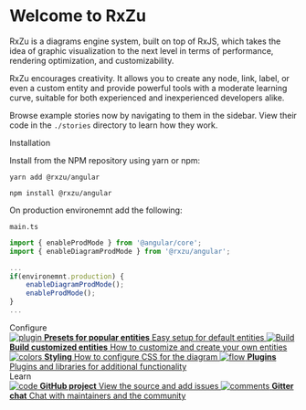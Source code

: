 
<Meta title="Getting Started" />

<style>{`
  .subheading {
    --mediumdark: '#999999';
    font-weight: 900;
    font-size: 13px;
    color: #999;
    letter-spacing: 6px;
    line-height: 24px;
    text-transform: uppercase;
    margin-bottom: 12px;
    margin-top: 40px;
  }

  .link-list {
    display: grid;
    grid-template-columns: 1fr;
    grid-template-rows: 1fr 1fr;
    row-gap: 10px;
  }

  @media (min-width: 620px) {
    .link-list {
      row-gap: 20px;
      column-gap: 20px;
      grid-template-columns: 1fr 1fr;
    }
  }

  @media all and (-ms-high-contrast:none) {
  .link-list {
      display: -ms-grid;
      -ms-grid-columns: 1fr 1fr;
      -ms-grid-rows: 1fr 1fr;
    }
  }

  .link-item {
    display: block;
    padding: 20px 30px 20px 15px;
    border: 1px solid white;
    border-radius: 5px;
    transition: background 150ms ease-out, border 150ms ease-out, transform 150ms ease-out;
    display: flex;
    align-items: flex-start;
  }

  .link-item:hover {
    border-color: #1EA7FD50;
    transform: translate3d(0, -3px, 0);
    box-shadow: rgba(0, 0, 0, 0.08) 0 3px 10px 0;
  }

  .link-item:active {
    border-color: #1EA7FD;
    transform: translate3d(0, 0, 0);
  }

  .link-item strong {
    font-weight: 700;
    display: block;
    margin-bottom: 2px;
  }

  .link-item img {
    height: 40px;
    width: 40px;
    margin-right: 15px;
    flex: none;
  }

  .link-item span {
    font-size: 14px;
    line-height: 20px;
  }

  .tip {
    display: inline-block;
    border-radius: 1em;
    font-size: 11px;
    line-height: 12px;
    font-weight: 700;
    background: #E7FDD8;
    color: #66BF3C;
    padding: 4px 12px;
    margin-right: 10px;
    vertical-align: top;
  }

  .tip-wrapper {
    font-size: 13px;
    line-height: 20px;
    margin-top: 40px;
    margin-bottom: 40px;
  }

  .tip-wrapper code {
    font-size: 12px;
    display: inline-block;
  }


`}</style>

# Welcome to RxZu

RxZu is a diagrams engine system, built on top of RxJS, which takes the idea of graphic visualization to the next level in terms of performance, rendering optimization, and customizability.

RxZu encourages creativity. It allows you to create any node, link, label, or even a custom entity and provide powerful tools with a moderate learning curve, suitable for both experienced and inexperienced developers alike.

Browse example stories now by navigating to them in the sidebar.
View their code in the `./stories` directory to learn how they work.

<div class="subheading">Installation</div>

Install from the NPM repository using yarn or npm:

```shell
yarn add @rxzu/angular
```

```shell
npm install @rxzu/angular
```

On production environemnt add the following:

`main.ts`
```typescript
import { enableProdMode } from '@angular/core';
import { enableDiagramProdMode } from '@rxzu/angular';

...
if(environemnt.production) {
	enableDiagramProdMode();
	enableProdMode();
}
...
```

<div class="subheading">Configure</div>

<div class="link-list">
  <a class="link-item" href="https://github.com/Vonage/rxzu/tree/main/packages/storybook/stories" target="_blank">
    <img src={Plugin} alt="plugin" />
    <span>
      <strong>Presets for popular entities</strong>
      Easy setup for default entities
    </span>
  </a>
  <a class="link-item" href="https://github.com/Vonage/rxzu/tree/main/packages/storybook/stories" target="_blank">
    <img src={StackAlt} alt="Build" />
    <span>
      <strong>Build customized entities</strong>
      How to customize and create your own entities
    </span>
  </a>
  <a class="link-item" href="https://github.com/Vonage/rxzu/blob/main/packages/storybook/stories/demo-diagram.component.scss" target="_blank">
    <img src={Colors} alt="colors" />
    <span>
      <strong>Styling</strong>
      How to configure CSS for the diagram
    </span>
  </a>
  <a class="link-item" href="https://github.com/Vonage/rxzu/tree/main/packages/core/src/lib/plugins" target="_blank">
    <img src={Flow} alt="flow" />
    <span>
      <strong>Plugins</strong>
      Plugins and libraries for additional functionality
    </span>
  </a>
</div>

<div class="subheading">Learn</div>

<div class="link-list">
  <a class="link-item" href="https://github.com/Vonage/rxzu" target="_blank">
    <img src={Code} alt="code" />
    <span>
      <strong>GitHub project</strong>
      View the source and add issues
    </span>
  </a>
  <a class="link-item" href="https://gitter.im/vonage-rxzu/community" target="_blank">
    <img src={Comments} alt="comments" />
    <span>
      <strong>Gitter chat</strong>
      Chat with maintainers and the community
    </span>
  </a>
</div>
